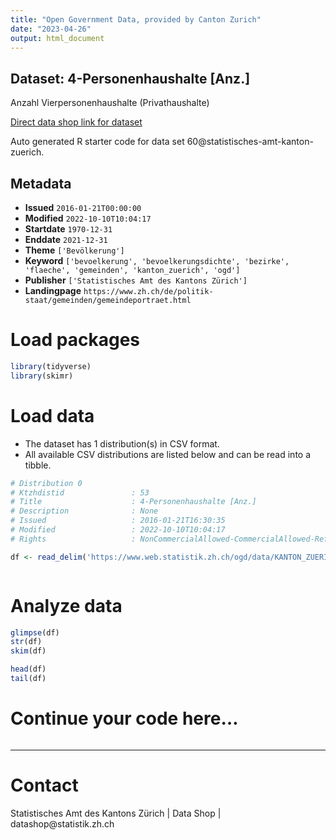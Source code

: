 ```yaml
---
title: "Open Government Data, provided by Canton Zurich"
date: "2023-04-26"
output: html_document
---
```


## Dataset: 4-Personenhaushalte [Anz.]

Anzahl Vierpersonenhaushalte (Privathaushalte)

[Direct data shop link for dataset](https://www.zh.ch/de/politik-staat/opendata.zhweb-noredirect.zhweb-cache.html#/datasets/60@statistisches-amt-kanton-zuerich)

Auto generated R starter code for data set 60@statistisches-amt-kanton-zuerich.

## Metadata

- **Issued** `2016-01-21T00:00:00`
- **Modified** `2022-10-10T10:04:17`
- **Startdate** `1970-12-31`
- **Enddate** `2021-12-31`
- **Theme** `['Bevölkerung']`
- **Keyword** `['bevoelkerung', 'bevoelkerungsdichte', 'bezirke', 'flaeche', 'gemeinden', 'kanton_zuerich', 'ogd']`
- **Publisher** `['Statistisches Amt des Kantons Zürich']`
- **Landingpage** `https://www.zh.ch/de/politik-staat/gemeinden/gemeindeportraet.html`


# Load packages

```r

library(tidyverse)
library(skimr)

```

# Load data

-   The dataset has 1 distribution(s) in CSV format.
-   All available CSV distributions are listed below and can be read into a tibble.

```r

# Distribution 0
# Ktzhdistid               : 53
# Title                    : 4-Personenhaushalte [Anz.]
# Description              : None
# Issued                   : 2016-01-21T16:30:35
# Modified                 : 2022-10-10T10:04:17
# Rights                   : NonCommercialAllowed-CommercialAllowed-ReferenceRequired

df <- read_delim('https://www.web.statistik.zh.ch/ogd/data/KANTON_ZUERICH_454.csv')



```

# Analyze data

```r

glimpse(df)
str(df)
skim(df)

head(df)
tail(df)

```

# Continue your code here...

```r

```

------------------------------------------------------------------------

# Contact

Statistisches Amt des Kantons Zürich | Data Shop | datashop@statistik.zh.ch
